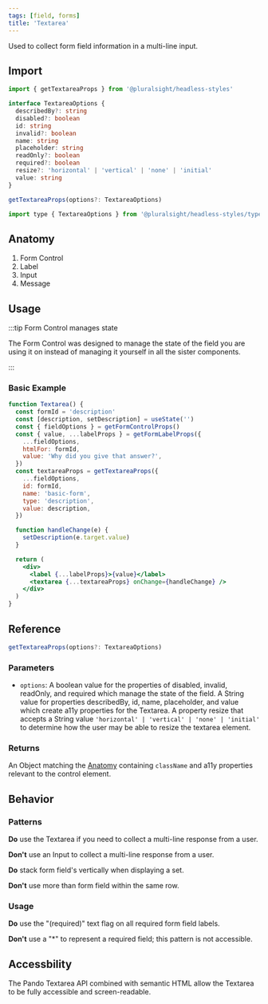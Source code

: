```yaml
---
tags: [field, forms]
title: 'Textarea'
---
```



<p className="size-xxl">
  Used to collect form field information in a multi-line input.
</p>

<DocsLinkBar
  github="https://github.com/pluralsight/pando/tree/main/packages/headless-styles/src/components/Textarea"
  figma="https://www.figma.com/file/ZmH4XsZS5WnKeo28ylM5x1/Pando-UI-kit-(Web)?node-id=1214%3A50560&t=YLA3FBYLefNvfeuf-0"
/>

## Import

```javascript
import { getTextareaProps } from '@pluralsight/headless-styles'
```

```typescript
interface TextareaOptions {
  describedBy?: string
  disabled?: boolean
  id: string
  invalid?: boolean
  name: string
  placeholder: string
  readOnly?: boolean
  required?: boolean
  resize?: 'horizontal' | 'vertical' | 'none' | 'initial'
  value: string
}

getTextareaProps(options?: TextareaOptions)
```

```javascript
import type { TextareaOptions } from '@pluralsight/headless-styles/types'
```

## Anatomy

1. Form Control
2. Label
3. Input
4. Message

## Usage

:::tip Form Control manages state

The Form Control was designed to manage the state of the field you are using it on instead of managing it yourself in all the sister components.

:::

### Basic Example

```jsx live
function Textarea() {
  const formId = 'description'
  const [description, setDescription] = useState('')
  const { fieldOptions } = getFormControlProps()
  const { value, ...labelProps } = getFormLabelProps({
    ...fieldOptions,
    htmlFor: formId,
    value: 'Why did you give that answer?',
  })
  const textareaProps = getTextareaProps({
    ...fieldOptions,
    id: formId,
    name: 'basic-form',
    type: 'description',
    value: description,
  })

  function handleChange(e) {
    setDescription(e.target.value)
  }

  return (
    <div>
      <label {...labelProps}>{value}</label>
      <textarea {...textareaProps} onChange={handleChange} />
    </div>
  )
}
```

## Reference

```typescript
getTextareaProps(options?: TextareaOptions)
```

### Parameters

- `options`: A boolean value for the properties of disabled, invalid, readOnly, and required which manage the state of the field. A String value for properties describedBy, id, name, placeholder, and value which create a11y properties for the Textarea. A property resize that accepts a String value `'horizontal' | 'vertical' | 'none' | 'initial'` to determine how the user may be able to resize the textarea element.

### Returns

An Object matching the [Anatomy](#anatomy) containing `className` and a11y properties relevant to the control element.

## Behavior

### Patterns

**Do** use the Textarea if you need to collect a multi-line response from a user.

**Don't** use an Input to collect a multi-line response from a user.

**Do** stack form field's vertically when displaying a set.

**Don't** use more than form field within the same row.

### Usage

**Do** use the "(required)" text flag on all required form field labels.

**Don't** use a "\*" to represent a required field; this pattern is not accessible.

## Accessbility

The Pando Textarea API combined with semantic HTML allow the Textarea to be fully accessible and screen-readable.
